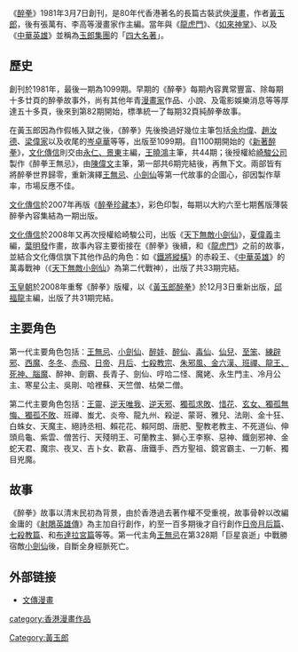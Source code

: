 {{Otheruses|醉拳 (消歧義)}}
{{inproject|ACG}}{{no footnotes|time=2015-6-20}}
《[[醉拳|醉拳]]》1981年3月7日創刊，是80年代香港著名的長篇古裝武俠[[漫畫|漫畫]]，作者[[黃玉郎|黃玉郎]]，後有張萬有、李高等漫畫家作主編。當年與《[[龍虎門|龍虎門]]》、《[[如來神掌|如來神掌]]》、以及《[[中華英雄|中華英雄]]》並稱為[[玉郎集團|玉郎集團]]的「[[四大名著|四大名著]]」。

==歷史==
創刊於1981年，最後一期為1099期。早期的《醉拳》每期內容異常豐富、除每期十多廿頁的醉拳故事外，尚有其他年青[[漫畫家|漫畫家]]作品、小說、及電影娛樂消息等等厚達五十多頁，後來到第82期開始，標準統一了每期32頁純醉拳故事。

在黃玉郎因為作假帳入獄之後，《醉拳》先後換過好幾位主筆包括[[余均偉|余均偉]]、[[趙汝德|趙汝德]]、[[梁偉家|梁偉家]]以及收尾的[[岑卓華|岑卓華]]等等，出版至1099期。自1100期開始的《[[新著醉拳|新著醉拳]]》，[[文化傳信|文化傳信]]則交由[[永仁、景東|永仁、景東]]主編，[[王曉鴻|王曉鴻]]主筆，共44期；後授權給[[崎駿公司|崎駿公司]]製作《醉拳王無忌》，由[[陳偉文|陳偉文]]主筆，第一部共6期完結後，再無下文。兩部皆有將醉拳世界歸零，重新演繹[[王無忌|王無忌]]、[[小劍仙|小劍仙]]等第一代故事的企圖心，卻因製作草率，市場反應不佳。

[[文化傳信|文化傳信]]於2007年再版《[[醉拳珍藏本|醉拳珍藏本]]》，彩色印製，每期以大約六至七期舊版薄裝醉拳內容集結為一期出版。

[[文化傳信|文化傳信]]於2008年又再次授權給崎駿公司，出版《[[天下無敵小劍仙|天下無敵小劍仙]]》，[[夏偉義|夏偉義]]主編，[[葉明發|葉明發]]作畫，故事內容主要銜接在《醉拳》後續，和《[[龍虎門|龍虎門]]》之前的故事，並結合文化傳信旗下其他作品的角色：如《[[鐵將縱橫|鐵將縱橫]]》的赤殺王、《[[中華英雄|中華英雄]]》的萬毒戰神（《[[天下無敵小劍仙|天下無敵小劍仙]]》為第二代戰神），出版了共33期完結。

[[玉皇朝|玉皇朝]]於2008年重奪{{Fact|time=2019-01-27T13:27:57+00:00}}《醉拳》版權，以《[[黃玉郎醉拳|黃玉郎醉拳]]》於12月3日重新出版，[[邱福龍|邱福龍]]主編，出版了共31期完結。

==主要角色==
第一代主要角色包括：[[王無忌|王無忌]]、[[小劍仙|小劍仙]]、[[醉娃|醉娃]]、[[醉仙|醉仙]]、[[毒仙|毒仙]]、[[仙兒|仙兒]]、[[至笨|至笨]]、[[練辟邪|練辟邪]]、[[西魔|西魔]]、[[冬冬|冬冬]]、[[赤飛|赤飛]]、[[日帝|日帝]]、[[月后|月后]]、[[七殺教宗|七殺教宗]]、[[朱邪風|朱邪風、金六漢、班禪、龍王、死神、腦魔]]、醉神、劍霸、長青子、劍仙、哼哈二怪、魔姥、永生門主、冷月公主、寒星公主、吳剛、哈裡蘇、天竺僧、枯榮二僧。

第二代主要角色包括：[[王靈|王靈]]、[[逆天唯我|逆天唯我]]、[[逆天邪|逆天邪]]、[[獨孤求敗|獨孤求敗]]、[[惜花|惜花]]、[[玄女|玄女、獨孤無悔、獨孤不敗]]、班禪、蚩尤、炎帝、龍九州、殺逆、蒙哥、雅兒、法剛、金十狂、白蛛女、天魔主、絕詩丞相、賴花花、賴阿朗、唐肥、聖教老教主、不死道仙、伸頭烏龜、紫雲、僧苦行、天殘明王、可蘭教主、獅心王李察、惡神、鐵劍邪神、金蛇天君、魔宗、夜叉、吉卜女、歡喜、唐鐵手、西方聖祖、鏡宮霸主、一刀斬、獨目兇魔。

==故事==
《醉拳》故事以清末民初為背景，由於香港過去著作權不受重視，故事骨幹以改編金庸的《[[射鵰英雄傳|射鵰英雄傳]]》為主加自行創作，約至一百多期後才自行創作[[日帝月后篇|日帝月后篇]]、[[七殺教篇|七殺教篇]]、和[[布達拉宮篇|布達拉宮篇]]等等。第一代主角[[王無忌|王無忌]]在第328期「巨星哀逝」中戰勝宿敵[[小劍仙|小劍仙]]後，自斷全身經脈死亡。

==外部链接==
* [http://www.culturecom.com.hk/comic/ 文傳漫畫]

[[category:香港漫畫作品|category:香港漫畫作品]]
[[Category:黃玉郎|Category:黃玉郎]]